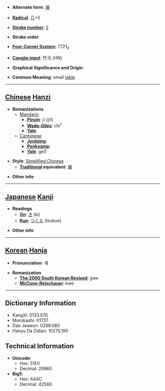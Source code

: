* '''Alternate form''': [[幾]]

* '''[[Wiktionary:Chinese radical index| Radical]]''': [[Wiktionary:Chinese radical index 几|几]]+0

* '''[[Wiktionary:Chinese total strokes index|Stroke number]]''': [[Wiktionary:Chinese total strokes index 2|2]]

* '''Stroke order''': 

* '''[[Wiktionary:Chinese four corner index|Four-Corner System]]''': 7721<sub>0</sub>

* '''[[Wiktionary:Chinese Cangjie index|Cangjie input]]''': 竹弓 (HN)

* '''Graphical Significance and Origin''': 

* '''Common Meaning''': small [[table]]

----

== [[Chinese]] [[Hanzi]] ==

* '''Romanizations'''
** [[Mandarin]]
*** '''[[Pinyin]]''': jī (ji1)
*** '''[[Wade-Giles]]''': chi<sup>1</sup>
*** '''[[Yale]]''': 
**[[Cantonese]]
***'''[[Jyutping]]''':
***'''[[Penkyamp]]''': 
***'''[[Yale]]''': gei1

* '''Style''': [[Simplified Chinese]] 
** '''[[Traditional Chinese|Traditional]] equivalent''': [[幾]]

* '''Other info''': 

----

== [[Japanese]] [[Kanji]] ==

* '''Readings'''
** '''[[On]]''': [[き]] (ki)
** '''[[Kun]]''': [[つくえ]] (tsukue)

* '''Other info''':  

----

== [[Korean]] [[Hanja]] ==

* '''Pronunciation''': 궤

* '''Romanization'''
** '''[[The 2000 South Korean Revised Romanization|The 2000 South Korean Revised]]''': gwe
** '''[[McCune-Reischauer]]''': kwe

----

== Dictionary Information ==

* KangXi: 0133.570
* Morobashi: 01737
* Dae Jaweon: 0299.080
* Hanyu Da Zidian: 10275.190

== Technical Information ==

* '''Unicode''':
** Hex: 51E0
** Decimal: 20960
* '''Big5''':
** Hex: A44C
** Decimal: 42060